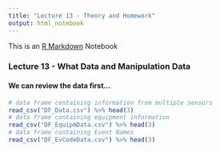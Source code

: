 ```yaml
---
title: "Lecture 13 - Theory and Homework"
output: html_notebook
---
```


This is an [R Markdown](http://rmarkdown.rstudio.com) Notebook

### Lecture 13 - What Data and Manipulation Data

#### We can review the data first...

```r
# data frame containing information from multiple sensors
read_csv("DF_Data.csv") %>% head(3)
# data frame containing equipment information
read_csv("DF_EquipmData.csv") %>% head(3)
# data frame containing Event Names
read_csv("DF_EvCodeData.csv") %>% head(3)
```


